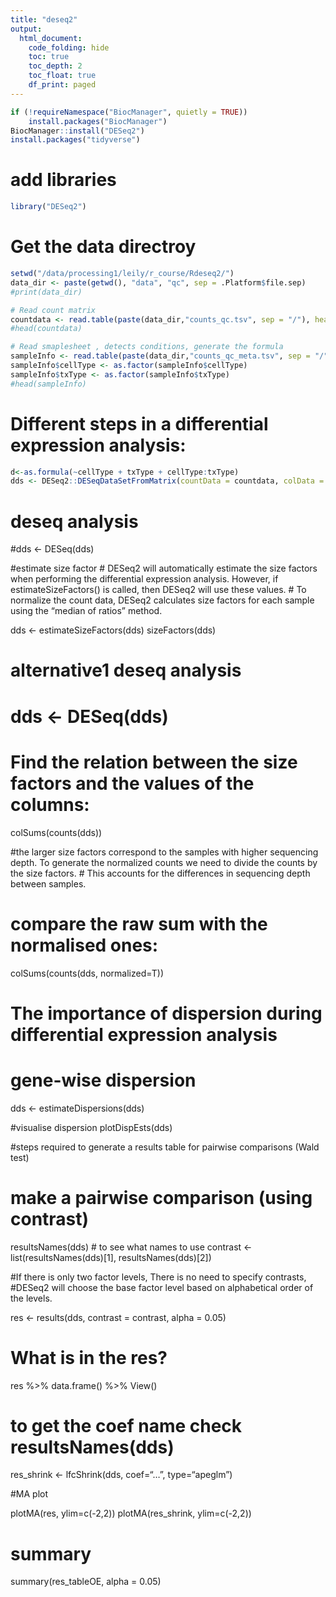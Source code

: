 ```yaml
---
title: "deseq2"
output:
  html_document:
    code_folding: hide
    toc: true
    toc_depth: 2
    toc_float: true
    df_print: paged
---
```


```r
if (!requireNamespace("BiocManager", quietly = TRUE))
    install.packages("BiocManager")
BiocManager::install("DESeq2")
install.packages("tidyverse")
```
# add libraries
```r
library("DESeq2")
```
# Get the data directroy
```r
setwd("/data/processing1/leily/r_course/Rdeseq2/")
data_dir <- paste(getwd(), "data", "qc", sep = .Platform$file.sep)
#print(data_dir)

# Read count matrix
countdata <- read.table(paste(data_dir,"counts_qc.tsv", sep = "/"), header=TRUE, check.names = TRUE)
#head(countdata)

# Read smaplesheet , detects conditions, generate the formula
sampleInfo <- read.table(paste(data_dir,"counts_qc_meta.tsv", sep = "/"), header=TRUE, check.names = TRUE, stringsAsFactor = F)
sampleInfo$cellType <- as.factor(sampleInfo$cellType)
sampleInfo$txType <- as.factor(sampleInfo$txType)
#head(sampleInfo)
```

# Different steps in a differential expression analysis:

```r
d<-as.formula(~cellType + txType + cellType:txType)
dds <- DESeq2::DESeqDataSetFromMatrix(countData = countdata, colData = sampleInfo, design =d)
```

# deseq analysis
#dds <- DESeq(dds)

#estimate size factor
# DESeq2 will automatically estimate the size factors when performing the differential expression analysis. However, if estimateSizeFactors() is called, then DESeq2 will use these values.
# To normalize the count data, DESeq2 calculates size factors for each sample using the "median of ratios" method.

dds <- estimateSizeFactors(dds)
sizeFactors(dds)

# alternative1 deseq analysis
# dds <- DESeq(dds)

# Find the relation between the size factors and the values of the columns:
colSums(counts(dds))

#the larger size factors correspond to the samples with higher sequencing depth. To generate the normalized counts we need to divide the counts by the size factors. 
# This accounts for the differences in sequencing depth between samples.

# compare the raw sum with the normalised ones:
colSums(counts(dds, normalized=T))

# The importance of dispersion during differential expression analysis

# gene-wise dispersion
dds <- estimateDispersions(dds)

#visualise dispersion
plotDispEsts(dds)


#steps required to generate a results table for pairwise comparisons (Wald test)

# make a pairwise comparison (using contrast)
resultsNames(dds) # to see what names to use
contrast <- list(resultsNames(dds)[1], resultsNames(dds)[2])

#If there is only two factor levels, There is no need to  specify contrasts,
#DESeq2 will choose the base factor level based on alphabetical order of the levels.

res <- results(dds, contrast = contrast, alpha = 0.05)

# What is in the res?
res %>% 
data.frame() %>% 
View()

# to get the coef name check resultsNames(dds)
res_shrink <- lfcShrink(dds, coef="...", type="apeglm")


#MA plot

plotMA(res, ylim=c(-2,2))
plotMA(res_shrink, ylim=c(-2,2))


# summary
summary(res_tableOE, alpha = 0.05)
